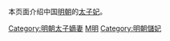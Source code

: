 本页面介绍中国[[明朝|明朝]]的[[太子妃|太子妃]]。

[[Category:明朝太子嫡妻|Category:明朝太子嫡妻]]
[[Category:中國各朝代太子妃|M明]]
[[Category:明朝儲妃|Category:明朝儲妃]]